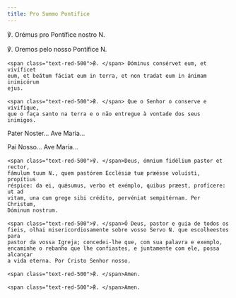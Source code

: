 ```yaml
---
title: Pro Summo Pontifice
---
```


<div class="side-by-side not-content">

℣. Orémus pro Pontífice nostro N.

℣. Oremos pelo nosso Pontífice N.

    <span class="text-red-500">℟. </span> Dóminus consérvet eum, et vivíficet
    eum, et beátum fáciat eum in terra, et non tradat eum in ánimam inimicórum
    ejus.

    <span class="text-red-500">℟. </span> Que o Senhor o conserve e vivifique,
    que o faça santo na terra e o não entregue à vontade dos seus inimigos.
  </span>

Pater Noster... Ave Maria...

Pai Nosso... Ave Maria...

    <span class="text-red-500">℣. </span>Deus, ómnium fidélium pastor et rector,
    fámulum tuum N., quem pastórem Ecclésiæ tuæ præésse voluísti, propítius
    réspice: da ei, quǽsumus, verbo et exémplo, quibus præest, profícere: ut ad
    vitam, una cum grege sibi crédito, pervéniat sempitérnam. Per Christum,
    Dóminum nostrum.

    <span class="text-red-500">℣. </span>Ó Deus, pastor e guia de todos os
    fieis, olhai misericordiosamente sobre vosso Servo N. que escolheestes para
    pastor da vossa Igreja; concedei-lhe que, com sua palavra e exemplo,
    encaminhe o rebanho que lhe confiastes, e juntamente com ele, possa alcançar
    a vida eterna. Por Cristo Senhor nosso.

    <span class="text-red-500">℟. </span>Amen.

    <span class="text-red-500">℟. </span>Amen.

</div>

